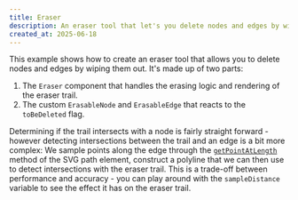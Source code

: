 ```yaml
---
title: Eraser
description: An eraser tool that let's you delete nodes and edges by wiping them out
created_at: 2025-06-18
---
```


This example shows how to create an eraser tool that allows you to delete nodes and edges by wiping them out.
It's made up of two parts:

1. The `Eraser` component that handles the erasing logic and rendering of the eraser trail.
2. The custom `ErasableNode` and `ErasableEdge` that reacts to the `toBeDeleted` flag.

Determining if the trail intersects with a node is fairly straight forward - however detecting intersections between the trail and an edge is a bit more complex:
We sample points along the edge through the [`getPointAtLength`](https://developer.mozilla.org/en-US/docs/Web/API/SVGGeometryElement/getPointAtLength) method of the SVG path element,
construct a polyline that we can then use to detect intersections with the eraser trail.
This is a trade-off between performance and accuracy - you can play around with the `sampleDistance` variable to see the effect it has on the eraser trail.

<RemoteCodeViewer route="examples/whiteboard/eraser" framework="svelte" />
